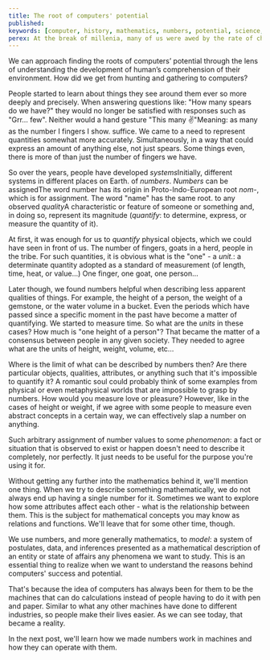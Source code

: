 ```yaml
---
title: The root of computers' potential
published:
keywords: [computer, history, mathematics, numbers, potential, science, technology]
perex: At the break of millenia, many of us were awed by the rate of change of the world around us. Most of it were, as we were told, due to a single invention - computer. However, those who were quick to recognize their potential didn’t seem to be put off guard by it. They all but hesitate to come up with new applications for this magnificent result of human intellect. The rest are left to be amazed by the precision of the predictions made about what kind of changes we were to witness due to this digital revolution. So were these predictions just lucky guesses or was the computer always destined to success?
---
```


<script>import Note from '$lib/components/mdsvex/Note.svelte';</script>

We can approach finding the roots of computers’ potential through the lens of understanding the development of human’s comprehension of their environment. How did we get from hunting and gathering to computers?

People started to learn about things they see around them ever so more deeply and precisely. When answering questions like: "How many spears do we have?" they would no longer be satisfied with responses such as "Grr… few". Neither would a hand gesture <Note>"This many ✌️"<span slot="note">Meaning: as many as the number I fingers I show.</span></Note> suffice. We came to a need to represent quantities somewhat more accurately. Simultaneously, in a way that could express an amount of anything else, not just spears. Some things even, there is more of than just the number of fingers we have.

So over the years, people have developed <Note>_systems_<span slot="note">Initially, different systems in different places on Earth.</span></Note> of _numbers_. <Note>_Numbers_ can be assigned<span slot="note">The word number has its origin in Proto-Indo-European root _nom-_, which is for assignment. The word "name" has the same root.</span></Note> to any observed <Note>_quality_<span slot="note">A characteristic or feature of someone or something</span></Note> and, in doing so, represent its magnitude (<Note>_quantify_<span slot="note">: to determine, express, or measure the quantity of</span></Note> it).

At first, it was enough for us to _quantify_ physical objects, which we could have seen in front of us. The number of fingers, goats in a herd, people in the tribe. For such quantities, it is obvious what is the "one" - a <Note>_unit._<span slot="note">: a determinate quantity adopted as a standard of measurement (of length, time, heat, or value...)</span></Note> One finger, one goat, one person…

Later though, we found numbers helpful when describing less apparent qualities of things. For example, the height of a person, the weight of a gemstone, or the water volume in a bucket. Even the periods which have passed since a specific moment in the past have become a matter of quantifying. We started to measure time. So what are the _units_ in these cases? How much is "one height of a person"? That became the matter of a consensus between people in any given society. They needed to agree what are the units of height, weight, volume, etc…

Where is the limit of what can be described by numbers then? Are there particular objects, qualities, attributes, or anything such that it's impossible to quantify it? A romantic soul could probably think of some examples from physical or even metaphysical worlds that are impossible to grasp by numbers. How would you measure love or pleasure? However, like in the cases of height or weight, if we agree with some people to measure even abstract concepts in a certain way, we can effectively slap a number on anything.

Such arbitrary assignment of number values to some <Note>_phenomenon_<span slot="note">: a fact or situation that is observed to exist or happen</span></Note> doesn't need to describe it completely, nor perfectly. It just needs to be useful for the purpose you're using it for.

Without getting any further into the mathematics behind it, we'll mention one thing. When we try to describe something mathematically, we do not always end up having a single number for it. Sometimes we want to explore how some attributes affect each other - what is the relationship between them. This is the subject for mathematical concepts you may know as relations and functions. We'll leave that for some other time, though.

We use numbers, and more generally mathematics, to <Note>_model_<span slot="note">: a system of postulates, data, and inferences presented as a mathematical description of an entity or state of affairs</span></Note> any phenomena we want to study. This is an essential thing to realize when we want to understand the reasons behind computers' success and potential.

That's because the idea of computers has always been for them to be the machines that can do calculations instead of people having to do it with pen and paper. Similar to what any other machines have done to different industries, so people make their lives easier. As we can see today, that became a reality.

In the next post, we'll learn how we made numbers work in machines and how they can operate with them.
